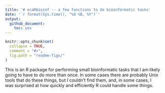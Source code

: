```yaml
---
title: '# ecaRbioinf -- a few functions to do bioinformatic tasks'
date: '`r format(Sys.time(), "%d %B, %Y")`'
output:
  github_document:
    toc: yes
---
```


<!-- README.md is generated from README.Rmd. Please edit that file -->

```r
knitr::opts_chunk$set(
  collapse = TRUE,
  comment = "#>",
  fig.path = "readme-figs/"
)
```





This is an R package for performing small bioinformatic tasks that I am
likely going to have to do more than once.  In some cases there are probably
Unix tools that do these things, but I couldn't find them, and, in some cases,
I was surprised at how quickly and efficiently R could handle some things.


